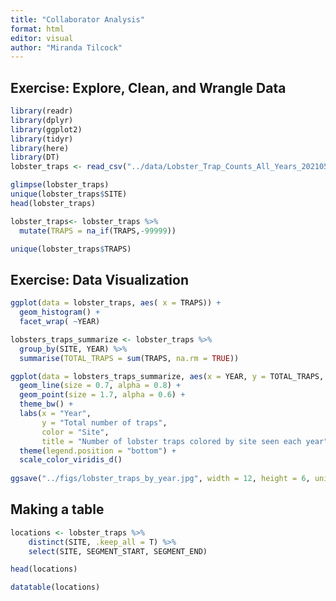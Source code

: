 ```yaml
---
title: "Collaborator Analysis"
format: html
editor: visual
author: "Miranda Tilcock"
---
```


## Exercise: Explore, Clean, and Wrangle Data

```r
library(readr)
library(dplyr)
library(ggplot2)
library(tidyr)
library(here)
library(DT)
lobster_traps <- read_csv("../data/Lobster_Trap_Counts_All_Years_20210519.csv")

glimpse(lobster_traps)
unique(lobster_traps$SITE)
head(lobster_traps)
```


```r

lobster_traps<- lobster_traps %>% 
  mutate(TRAPS = na_if(TRAPS,-99999))

unique(lobster_traps$TRAPS)


```

## Exercise: Data Visualization

```r

ggplot(data = lobster_traps, aes( x = TRAPS)) +
  geom_histogram() + 
  facet_wrap( ~YEAR)

```

```r

lobsters_traps_summarize <- lobster_traps %>% 
  group_by(SITE, YEAR) %>% 
  summarise(TOTAL_TRAPS = sum(TRAPS, na.rm = TRUE))

ggplot(data = lobsters_traps_summarize, aes(x = YEAR, y = TOTAL_TRAPS, color = SITE)) +
  geom_line(size = 0.7, alpha = 0.8) +
  geom_point(size = 1.7, alpha = 0.6) +
  theme_bw() +
  labs(x = "Year", 
       y = "Total number of traps",
       color = "Site",
       title = "Number of lobster traps colored by site seen each year") +
  theme(legend.position = "bottom") +
  scale_color_viridis_d()
  
ggsave("../figs/lobster_traps_by_year.jpg", width = 12, height = 6, units = "in")

```

## Making a table

```r

locations <- lobster_traps %>%
    distinct(SITE, .keep_all = T) %>%
    select(SITE, SEGMENT_START, SEGMENT_END)

head(locations)

datatable(locations)

```


